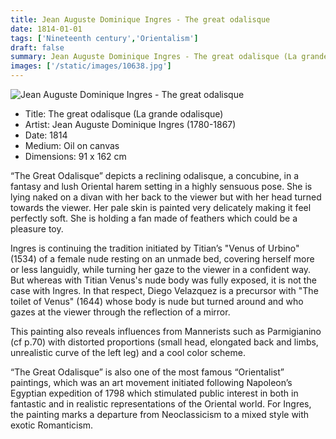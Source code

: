 ```yaml
---
title: Jean Auguste Dominique Ingres - The great odalisque
date: 1814-01-01
tags: ['Nineteenth century','Orientalism']
draft: false
summary: Jean Auguste Dominique Ingres - The great odalisque (La grande odalisque)
images: ['/static/images/10638.jpg']
---
```


![Jean Auguste Dominique Ingres - The great odalisque](/static/images/10638.jpg)

* Title: The great odalisque (La grande odalisque)
* Artist: Jean Auguste Dominique Ingres (1780-1867)
* Date: 1814
* Medium: Oil on canvas
* Dimensions:  91 x 162 cm

“The Great Odalisque” depicts a reclining odalisque, a concubine, in a fantasy and lush Oriental harem setting in a highly sensuous pose. She is lying naked on a divan with her back to the viewer but with her head turned towards the viewer. Her pale skin is painted very delicately making it feel perfectly soft. She is holding a fan made of feathers which could be a pleasure toy. 

Ingres is continuing the tradition initiated by Titian’s "Venus of Urbino" (1534) of a female nude resting on an unmade bed, covering herself more or less languidly, while turning her gaze to the viewer in a confident way. But whereas with Titian Venus's  nude body was fully exposed, it is not the case with Ingres. In that respect, Diego Velazquez is a precursor with  "The toilet of Venus" (1644) whose body is nude but turned around and who gazes at the viewer through the reflection of a mirror. 

This painting also reveals influences from Mannerists such as Parmigianino (cf p.70) with distorted proportions (small head, elongated back and limbs, unrealistic curve of the left leg) and a cool color scheme. 

“The Great Odalisque” is also one of the most famous “Orientalist” paintings, which was an art movement initiated following Napoleon’s Egyptian expedition of 1798 which stimulated public interest in both in fantastic and in realistic representations of the Oriental world. For Ingres, the painting marks a departure from Neoclassicism to a mixed style with  exotic Romanticism.
